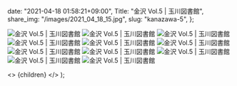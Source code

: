 
  date: "2021-04-18 01:58:21+09:00",
  Title: "金沢 Vol.5 | 玉川図書館",
  share_img: "/images/2021_04_18_15.jpg",
  slug: "kanazawa-5",
};

![金沢 Vol.5 | 玉川図書館](/images/2021_04_18_9.jpg)
![金沢 Vol.5 | 玉川図書館](/images/2021_04_18_10.jpg)
![金沢 Vol.5 | 玉川図書館](/images/2021_04_18_11.jpg)
![金沢 Vol.5 | 玉川図書館](/images/2021_04_18_12.jpg)
![金沢 Vol.5 | 玉川図書館](/images/2021_04_18_13.jpg)
![金沢 Vol.5 | 玉川図書館](/images/2021_04_18_14.jpg)
![金沢 Vol.5 | 玉川図書館](/images/2021_04_18_15.jpg)
![金沢 Vol.5 | 玉川図書館](/images/2021_04_18_16.jpg)
![金沢 Vol.5 | 玉川図書館](/images/2021_04_18_17.jpg)
![金沢 Vol.5 | 玉川図書館](/images/2021_04_18_18.jpg)
![金沢 Vol.5 | 玉川図書館](/images/2021_04_18_19.jpg)

  <>
    <Head>
      <title>{meta.Title} | 異郷好実</title>
    </Head>
    <PostLayout meta={meta}>{children}</PostLayout>
  </>
);
